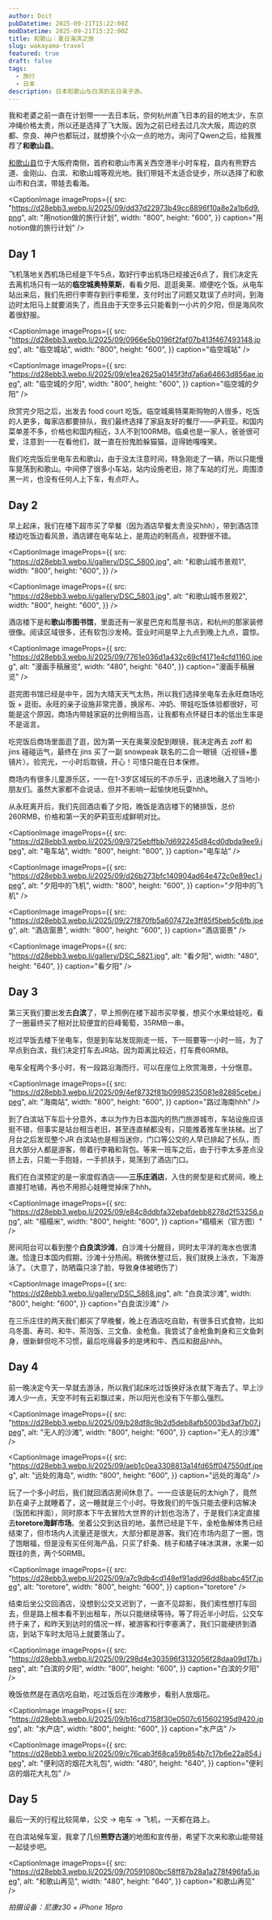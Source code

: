 ```yaml
---
author: Doit
pubDatetime: 2025-09-21T15:22:00Z
modDatetime: 2025-09-21T15:22:00Z
title: 和歌山｜夏日海滨之旅
slug: wakayama-travel
featured: true
draft: false
tags:
  - 旅行
  - 日本
description: 日本和歌山与白滨的五日亲子游。
---
```



我和老婆之前一直在计划带一一去日本玩，奈何杭州直飞日本的目的地太少，东京冲绳价格太贵，所以还是选择了飞大阪。因为之前已经去过几次大阪，周边的京都、奈良、神户也都玩过，就想换个小众一点的地方。询问了Qwen之后，给我推荐了**和歌山县**。

[和歌山县](https://zh.wikipedia.org/wiki/%E5%92%8C%E6%AD%8C%E5%B1%B1%E5%8E%BF)位于大阪府南侧，首府和歌山市离关西空港半小时车程，县内有熊野古道、金刚山、白滨、和歌山城等观光地。我们带娃不太适合徒步，所以选择了和歌山市和白滨，带娃去看海。

<CaptionImage
  imageProps={{
    src: "https://d28ebb3.webp.li/2025/09/dd37d22973b49cc8896f10a8e2a1b6d9.png",
    alt: "用notion做的旅行计划",
    width: "800",
    height: "600",
  }}
  caption="用notion做的旅行计划"
/>

## Day 1

飞机落地关西机场已经是下午5点，取好行李出机场已经接近6点了，我们决定先去离机场只有一站的**临空城奥特莱斯**，看看夕阳、逛逛奥莱、顺便吃个饭。从电车站出来后，我们先把行李寄存到行李柜里，支付时出了问题又耽误了点时间，到海边时太阳马上就要消失了，而且由于天空多云只能看到一小片的夕阳，但是海风吹着很舒服。

<CaptionImage
  imageProps={{
    src: "https://d28ebb3.webp.li/2025/09/0966e5b0196f2faf07b413f467493148.jpeg",
    alt: "临空城站",
    width: "800",
    height: "600",
  }}
  caption="临空城站"
/>

<CaptionImage
  imageProps={{
    src: "https://d28ebb3.webp.li/2025/09/e1ea2625a0145f3fd7a6a64663d856ae.jpeg",
    alt: "临空城的夕阳",
    width: "800",
    height: "600",
  }}
  caption="临空城的夕阳"
/>

欣赏完夕阳之后，出发去 food court 吃饭。临空城奥特莱斯购物的人很多，吃饭的人更多，每家店都要排队，我们最终选择了家庭友好的餐厅——萨莉亚。和国内菜单差不多，价格也和国内相近，3人不到100RMB。临桌也是一家人，爸爸很可爱，注意到一一在看他们，就一直在扮鬼脸躲猫猫，逗得她嘎嘎笑。

我们吃完饭后坐电车去和歌山，由于没太注意时间，特急刚走了一辆，所以只能慢车晃荡到和歌山。中间停了很多小车站，站内设施老旧，除了车站的灯光，周围漆黑一片，也没有任何人上下车，有点吓人。

## Day 2

早上起床，我们在楼下超市买了早餐（因为酒店早餐太贵没买hhh），带到酒店顶楼边吃饭边看风景，酒店建在电车站上，是周边的制高点，视野很不错。

<CaptionImage
  imageProps={{
    src: "https://d28ebb3.webp.li/gallery/DSC_5800.jpg",
    alt: "和歌山城市景观1",
    width: "800",
    height: "600",
  }}
/>

<CaptionImage
  imageProps={{
    src: "https://d28ebb3.webp.li/gallery/DSC_5803.jpg",
    alt: "和歌山城市景观2",
    width: "800",
    height: "600",
  }}
/>

<div className="my-8 grid grid-cols-1 gap-x-4 gap-y-8 md:grid-cols-2 [&>figure]:m-0">
  <CaptionImage
    imageProps={{
      src: "https://d28ebb3.webp.li/gallery/DSC_5810.jpg",
      alt: "和歌山城市景观3",
      width: "800",
      height: "400",
    }}
  />
  <CaptionImage
    imageProps={{
      src: "https://d28ebb3.webp.li/gallery/DSC_5805.jpg",
      alt: "和歌山城市景观4",
      width: "800",
      height: "400",
    }}
  />
</div>

酒店楼下是和**歌山市图书馆**，里面还有一家星巴克和茑屋书店，和杭州的那家装修很像。阅读区域很多，还有软包沙发椅。营业时间是早上九点到晚上九点，震惊。

<div className="my-8 grid grid-cols-1 gap-x-4 gap-y-8 md:grid-cols-2 [&>figure]:m-0">
  <CaptionImage
    imageProps={{
      src: "https://d28ebb3.webp.li/2025/09/620d31372b4d12f0648ea02a6bea3d85.jpeg",
      alt: "图书馆局部1",
      width: "600",
      height: "800",
    }}
  />
  <CaptionImage
    imageProps={{
      src: "https://d28ebb3.webp.li/2025/09/4dacdcac6b3953e62608bd8a1629d2da.jpeg",
      alt: "图书馆局部2",
      width: "600",
      height: "800",
    }}
  />
  <CaptionImage
    imageProps={{
      src: "https://d28ebb3.webp.li/2025/09/516f255e2fe76be8d8e93ff6aefae7e1.jpeg",
      alt: "舒适的阅读区",
      width: "600",
      height: "800",
    }}
  />
  <CaptionImage
    imageProps={{
      src: "https://d28ebb3.webp.li/2025/09/fbe1be1f6ede0916f36f10ac1e914b31.jpeg",
      alt: "杂志区",
      width: "600",
      height: "800",
    }}
  />
</div>

<CaptionImage
  imageProps={{
    src: "https://d28ebb3.webp.li/2025/09/7761e036d1a432c69cf4171e4cfd1160.jpeg",
    alt: "漫画手稿展览",
    width: "480",
    height: "640",
  }}
  caption="漫画手稿展览"
/>

逛完图书馆已经是中午，因为大晴天天气太热，所以我们选择坐电车去永旺商场吃饭 + 逛街。永旺的亲子设施非常完善，换尿布、冲奶、带娃吃饭体验都很好，可能是这个原因，商场内带娃家庭的比例相当高，让我都有点怀疑日本的低出生率是不是谣言。

吃完饭后商场里面逛了逛，因为第一天在奥莱没配到眼镜，我决定再去 zoff 和 jins 碰碰运气，最终在 jins 买了一副 snowpeak 联名的二合一眼镜（近视镜+墨镜片）。验完光，一小时后取镜，开心！可惜只能在日本保修。

商场内有很多儿童游乐区，一一在1-3岁区域玩的不亦乐乎，迅速地融入了当地小朋友们。虽然大家都不会说话，但并不影响一起愉快地玩耍hhh。

从永旺离开后，我们先回酒店看了夕阳，晚饭是酒店楼下的猪排饭，总价260RMB，价格和第一天的萨莉亚形成鲜明对比。

<CaptionImage
  imageProps={{
    src: "https://d28ebb3.webp.li/2025/09/9725ebffbb7d692245d84cd0dbda9ee9.jpeg",
    alt: "电车站",
    width: "800",
    height: "600",
  }}
  caption="电车站"
/>

<CaptionImage
  imageProps={{
    src: "https://d28ebb3.webp.li/2025/09/d26b273bfc140904ad64e472c0e89ec1.jpeg",
    alt: "夕阳中的飞机",
    width: "800",
    height: "600",
  }}
  caption="夕阳中的飞机"
/>

<CaptionImage
  imageProps={{
    src: "https://d28ebb3.webp.li/2025/09/27f870fb5a607472e3ff85f5beb5c6fb.jpeg",
    alt: "酒店窗景",
    width: "800",
    height: "600",
  }}
  caption="酒店窗景"
/>

<CaptionImage
  imageProps={{
    src: "https://d28ebb3.webp.li/gallery/DSC_5821.jpg",
    alt: "看夕阳",
    width: "480",
    height: "640",
  }}
  caption="看夕阳"
/>

<div className="my-8 grid grid-cols-1 gap-x-4 gap-y-8 md:grid-cols-2 [&>figure]:m-0">
  <CaptionImage
    imageProps={{
      src: "https://d28ebb3.webp.li/2025/09/111fe34a39ea3877d19dcefe0c198aa5.jpeg",
      alt: "猪排套餐",
      width: "600",
      height: "800",
    }}
    caption="猪排套餐"
  />
  <CaptionImage
    imageProps={{
      src: "https://d28ebb3.webp.li/2025/09/f890fd06614b8aac1028ef26ba7cf898.jpeg",
      alt: "牛排套餐",
      width: "600",
      height: "800",
    }}
    caption="牛排套餐"
  />
</div>

## Day 3

第三天我们要出发去**白滨**了，早上照例在楼下超市买早餐，想买个水果给娃吃，看了一圈最终买了相对比较便宜的巨峰葡萄，35RMB一串。

<div className="my-8 grid grid-cols-1 gap-x-4 gap-y-8 md:grid-cols-2 [&>figure]:m-0">
  <CaptionImage
    imageProps={{
      src: "https://d28ebb3.webp.li/2025/09/ba1e9414b62785b33537d854d525125b.jpeg",
      alt: "苹果",
      width: "600",
      height: "800",
    }}
  />
  <CaptionImage
    imageProps={{
      src: "https://d28ebb3.webp.li/2025/09/1d00d31fb52514f32f006fa062880711.jpeg",
      alt: "西瓜",
      width: "600",
      height: "800",
    }}
  />
</div>

吃过早饭去楼下坐电车，但是到车站发现刚走一班，下一班要等一小时一班，为了早点到白滨，我们决定打车去JR站。因为距离比较近，打车费60RMB。

<div className="my-8 grid grid-cols-1 gap-x-4 gap-y-8 md:grid-cols-2 [&>figure]:m-0">
  <CaptionImage
    imageProps={{
      src: "https://d28ebb3.webp.li/2025/09/dc7e985ef7532778cdc1e06e341748d6.jpeg",
      alt: "苹果",
      width: "600",
      height: "800",
    }}
    caption="指定席车票"
  />
  <CaptionImage
    imageProps={{
      src: "https://d28ebb3.webp.li/2025/09/1ede7cb55d843d6c978ddc986a3c87f2.jpeg",
      alt: "西瓜",
      width: "600",
      height: "800",
    }}
    caption="在车站盖的章"
  />
</div>

电车全程两个多小时，有一段路沿海而行，可以在座位上欣赏海景，十分惬意。

<CaptionImage
  imageProps={{
    src: "https://d28ebb3.webp.li/2025/09/4ef8732f81b09985235081e82885cebe.jpeg",
    alt: "海南站",
    width: "800",
    height: "600",
  }}
  caption="路过海南hhh"
/>

到了白滨站下车后十分意外，本以为作为日本国内的热门旅游城市，车站设施应该挺不错，但事实是站台相当老旧，甚至连直梯都没有，只能推着推车坐扶梯。出了月台之后发现整个JR 白滨站也是相当迷你，门口等公交的人早已排起了长队，而且大部分人都是游客，带着行李箱和背包。等来一班车之后，由于行李太多差点没挤上去，只能一手抱娃，一手抓扶手，晃荡到了酒店门口。

<div className="my-8 grid grid-cols-1 gap-x-4 gap-y-8 md:grid-cols-2 [&>figure]:m-0">
  <CaptionImage
    imageProps={{
      src: "https://d28ebb3.webp.li/2025/09/37c77cd8db71a043cecc534f299c7993.jpeg",
      alt: "JR 白滨站",
      width: "480",
      height: "640",
    }}
    caption="JR 白滨站"
  />
  <CaptionImage
    imageProps={{
      src: "https://d28ebb3.webp.li/2025/09/18e9e959d6195a904d251220189176a0.jpeg",
      alt: "去酒店的路上",
      width: "480",
      height: "640",
    }}
    caption="去酒店的路上"
  />
</div>

我们在白滨预定的是一家度假酒店——**三乐庄酒店**，入住的房型是和式房间，晚上直接打地铺，再也不用担心娃睡觉掉床了hhh。

<CaptionImage
  imageProps={{
    src: "https://d28ebb3.webp.li/2025/09/e84c8ddbfa32ebafdebb8278d2f53256.png",
    alt: "榻榻米",
    width: "800",
    height: "600",
  }}
  caption="榻榻米（官方图）"
/>

房间阳台可以看到整个**白良滨沙滩**，白沙滩十分醒目，同时太平洋的海水也很清澈。恰逢日本国内假期，沙滩十分热闹。稍微休整过后，我们就换上泳衣，下海游泳了。（大意了，防晒霜只涂了脸，导致身体被晒伤了）

<CaptionImage
  imageProps={{
    src: "https://d28ebb3.webp.li/gallery/DSC_5868.jpg",
    alt: "白良滨沙滩",
    width: "800",
    height: "600",
  }}
  caption="白良滨沙滩"
/>

<div className="my-8 grid grid-cols-1 gap-x-4 gap-y-8 md:grid-cols-2 [&>figure]:m-0">
  <CaptionImage
    imageProps={{
      src: "https://d28ebb3.webp.li/2025/09/d3333fdd8246b906b1b493a20bced8e4.jpeg",
      alt: "白良滨沙滩",
      width: "600",
      height: "800",
    }}
  />
  <CaptionImage
    imageProps={{
      src: "https://d28ebb3.webp.li/2025/09/9527e02ffe799f96752d70ff7bdf532e.jpeg",
      alt: "西瓜",
      width: "600",
      height: "800",
    }}
  />
</div>

在三乐庄住的两天我们都买了早晚餐，晚上在酒店吃自助，有很多日式食物，比如乌冬面、寿司、和牛、茶泡饭、三文鱼、金枪鱼。我尝试了金枪鱼刺身和三文鱼刺身，很新鲜但吃不习惯，最后吃得最多的是烤和牛、西瓜和甜品hhh。

## Day 4

前一晚决定今天一早就去游泳，所以我们起床吃过饭换好泳衣就下海去了。早上沙滩人少一点，天空不时有云彩飘过来，所以阳光也没有下午那么强烈。

<CaptionImage
  imageProps={{
    src: "https://d28ebb3.webp.li/2025/09/b28df8c9b2d5deb8afb5003bd3af7b07.jpeg",
    alt: "无人的沙滩",
    width: "800",
    height: "600",
  }}
  caption="无人的沙滩"
/>

<CaptionImage
  imageProps={{
    src: "https://d28ebb3.webp.li/2025/09/aeb1c0ea3308813a14fd65ff047550df.jpeg",
    alt: "远处的海岛",
    width: "800",
    height: "600",
  }}
  caption="远处的海岛"
/>

玩了一个多小时后，我们就回酒店房间休息了。一一应该是玩的太high了，竟然趴在桌子上就睡着了，这一睡就是三个小时。导致我们的午饭只能去便利店解决（饭团和拌面），同时原本下午去冒险大世界的计划也泡汤了，于是我们决定直接去**toretore海鲜市场**。坐着公交到达目的地，虽然已经是下午，金枪鱼解体秀已经结束了，但市场内人流量还是很大，大部分都是游客。我们在市场内逛了一圈，饱了饱眼福，但是没有买任何海产品，只买了虾条、桃子和橘子味冰淇淋，水果一如既往的贵，两个50RMB。

<CaptionImage
  imageProps={{
    src: "https://d28ebb3.webp.li/2025/09/a7c9db4cd148ef91add96dd8babc45f7.jpeg",
    alt: "toretore",
    width: "800",
    height: "600",
  }}
  caption="toretore"
/>

结束后坐公交回酒店，没想到公交又迟到了，一直不见踪影，我们索性想打车回去，但是路上根本看不到出租车，所以只能继续等待。等了将近半小时后，公交车终于来了，和昨天到达时的情况一样，被游客和行李塞满了，我们只能硬挤到酒店，到站下车时太阳马上就要落山了。

<CaptionImage
  imageProps={{
    src: "https://d28ebb3.webp.li/2025/09/298d4e303596f3132056f28daa09d17b.jpeg",
    alt: "白滨的夕阳",
    width: "800",
    height: "600",
  }}
  caption="白滨的夕阳"
/>

晚饭依然是在酒店吃自助，吃过饭后在沙滩散步，看别人放烟花。

<CaptionImage
  imageProps={{
    src: "https://d28ebb3.webp.li/2025/09/b16cd7158f30e0507c615602195d9420.jpeg",
    alt: "水产店",
    width: "800",
    height: "600",
  }}
  caption="水产店"
/>

<CaptionImage
  imageProps={{
    src: "https://d28ebb3.webp.li/2025/09/c76cab3f68ca59b854b7c17b6e22a854.jpeg",
    alt: "便利店的烟花大礼包",
    width: "480",
    height: "640",
  }}
  caption="便利店的烟花大礼包"
/>

## Day 5

最后一天的行程比较简单，公交 -> 电车 -> 飞机，一天都在路上。

在白滨站候车室，我拿了几份**熊野古道**的地图和宣传册，希望下次来和歌山能带娃一起徒步吧。

<CaptionImage
  imageProps={{
    src: "https://d28ebb3.webp.li/2025/09/70591080bc58ff87b28a1a278f496fa5.jpeg",
    alt: "和歌山再见",
    width: "480",
    height: "640",
  }}
  caption="和歌山再见"
/>

_拍摄设备：尼康z30 + iPhone 16pro_
